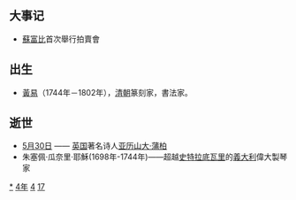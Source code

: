 {{yearTOC|1744|清'''[[乾隆|乾隆]]九年'''；越南'''[[景興|景興]]五年'''；日本'''[[寬保|寬保]]四年'''，'''[[延享|延享]]元年'''}}
== 大事记 ==
*[[蘇富比|蘇富比]]首次舉行拍賣會
== 出生 ==
* [[黄易_(清)|黃易]]（1744年－1802年），[[清朝|清朝]]篆刻家，書法家。

== 逝世 ==
{{Wikisource year mention}}
* [[5月30日|5月30日]] —— [[英国|英国]]著名诗人[[亚历山大·蒲柏|亚历山大·蒲柏]]
* 朱塞佩‧瓜奈里‧耶穌(1698年-1744年)——超越[[史特拉底瓦里|史特拉底瓦里]]的[[義大利|義大利]]偉大製琴家

[[Category:1744年|*]]
[[Category:1740年代|4年]]
[[Category:18世纪各年|4]]
[[Category:甲子年|17]]